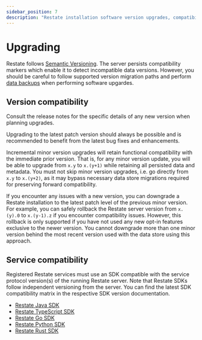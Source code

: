 ```yaml
---
sidebar_position: 7
description: "Restate installation software version upgrades, compatibility policy, rollback strategy"
---
```



# Upgrading

Restate follows [Semantic Versioning](https://semver.org/). The server persists compatibility markers which enable it to detect incompatible data versions. However, you should be careful to follow supported version migration paths and perform [data backups](data-backup) when performing software upgardes.

## Version compatibility

<Admonition type="note">
    Consult the release notes for the specific details of any new version when planning upgrades.
</Admonition>

Upgrading to the latest patch version should always be possible and is recommended to benefit from the latest bug fixes and enhancements.

Incremental minor version upgrades will retain functional compatibility with the immediate prior version. That is, for any minor version update, you will be able to upgrade from `x.y` to `x.(y+1)` while retaining all persisted data and metadata. You must not skip minor version upgrades, i.e. go directly from `x.y` to `x.(y+2)`, as it may bypass necessary data store migrations required for preserving forward compatibility.

If you encounter any issues with a new version, you can downgrade a Restate installation to the latest patch level of the previous minor version. For example, you can safely rollback the Restate server version from `x.(y).0` to `x.(y-1).z` if you encounter compatibility issues. However, this rollback is only supported if you have not used any new opt-in features exclusive to the newer version. You cannot downgrade more than one minor version behind the most recent version used with the data store using this approach.

## Service compatibility

Registered Restate services must use an SDK compatible with the service protocol version(s) of the running Restate server. Note that Restate SDKs follow independent versioning from the server. You can find the latest SDK compatibility matrix in the respective SDK version documentation.

* [Restate Java SDK](https://github.com/restatedev/sdk-java#versions)
* [Restate TypeScript SDK](https://github.com/restatedev/sdk-typescript#versions)
* [Restate Go SDK](https://github.com/restatedev/sdk-go#versions)
* [Restate Python SDK](https://github.com/restatedev/sdk-python#versions)
* [Restate Rust SDK](https://github.com/restatedev/sdk-rust#versions)
